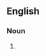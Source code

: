==English==

===Noun===
{{en-noun|head=[[Lochaber]] [[axe]]}}

# {{alternative spelling of|Lochaber ax}}